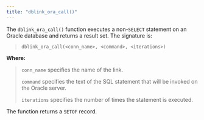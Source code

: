 ```yaml
---
title: "dblink_ora_call()"
---
```


<div id="dblink_ora_call" class="registered_link"></div>

The `dblink_ora_call()` function executes a non-`SELECT` statement on an Oracle database and returns a result set. The signature is:

> `dblink_ora_call(<conn_name>, <command>, <iterations>)`

**Where:**

> `conn_name` specifies the name of the link.
>
> `command` specifies the text of the SQL statement that will be invoked on the Oracle server.
>
> `iterations` specifies the number of times the statement is executed.

The function returns a `SETOF` record.
